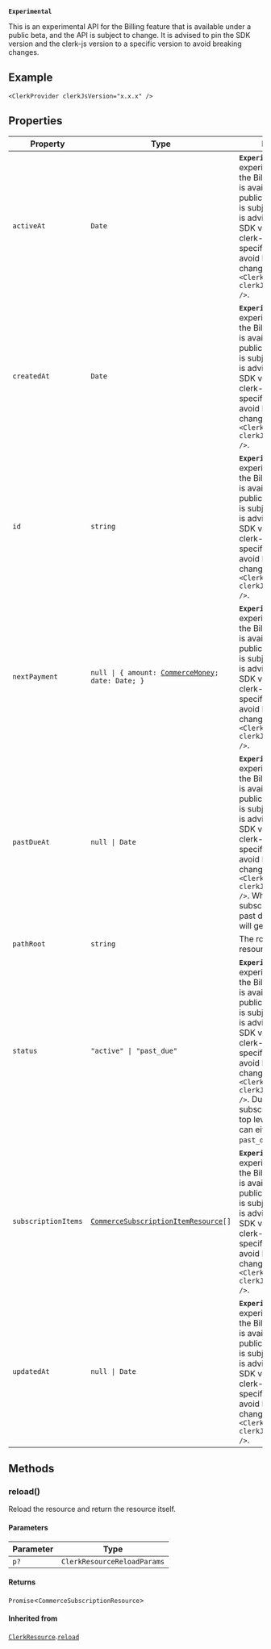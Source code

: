 **`Experimental`**

This is an experimental API for the Billing feature that is available under a public beta, and the API is subject to change.
It is advised to pin the SDK version and the clerk-js version to a specific version to avoid breaking changes.

## Example

```tsx
<ClerkProvider clerkJsVersion="x.x.x" />
```

## Properties

| Property                                           | Type                                                                                       | Description                                                                                                                                                                                                                                                                                                                                                                                                                  | Overrides                                                           |
| -------------------------------------------------- | ------------------------------------------------------------------------------------------ | ---------------------------------------------------------------------------------------------------------------------------------------------------------------------------------------------------------------------------------------------------------------------------------------------------------------------------------------------------------------------------------------------------------------------------- | ------------------------------------------------------------------- |
| <a id="activeat"></a> `activeAt`                   | `Date`                                                                                     | **`Experimental`** This is an experimental API for the Billing feature that is available under a public beta, and the API is subject to change. It is advised to pin the SDK version and the clerk-js version to a specific version to avoid breaking changes. Example: `<ClerkProvider clerkJsVersion="x.x.x" />`.                                                                                                          | -                                                                   |
| <a id="createdat"></a> `createdAt`                 | `Date`                                                                                     | **`Experimental`** This is an experimental API for the Billing feature that is available under a public beta, and the API is subject to change. It is advised to pin the SDK version and the clerk-js version to a specific version to avoid breaking changes. Example: `<ClerkProvider clerkJsVersion="x.x.x" />`.                                                                                                          | -                                                                   |
| <a id="id"></a> `id`                               | `string`                                                                                   | **`Experimental`** This is an experimental API for the Billing feature that is available under a public beta, and the API is subject to change. It is advised to pin the SDK version and the clerk-js version to a specific version to avoid breaking changes. Example: `<ClerkProvider clerkJsVersion="x.x.x" />`.                                                                                                          | [`ClerkResource`](clerk-resource.mdx).[`id`](clerk-resource.mdx#id) |
| <a id="nextpayment"></a> `nextPayment`             | <code>null \| \{ amount: [CommerceMoney](commerce-money.mdx); date: Date; \}</code>        | **`Experimental`** This is an experimental API for the Billing feature that is available under a public beta, and the API is subject to change. It is advised to pin the SDK version and the clerk-js version to a specific version to avoid breaking changes. Example: `<ClerkProvider clerkJsVersion="x.x.x" />`.                                                                                                          | -                                                                   |
| <a id="pastdueat"></a> `pastDueAt`                 | <code>null \| Date</code>                                                                  | **`Experimental`** This is an experimental API for the Billing feature that is available under a public beta, and the API is subject to change. It is advised to pin the SDK version and the clerk-js version to a specific version to avoid breaking changes. Example: `<ClerkProvider clerkJsVersion="x.x.x" />`. When at least one subscription item is past due, this property will get populated.                       | -                                                                   |
| <a id="pathroot"></a> `pathRoot`                   | `string`                                                                                   | The root path of the resource.                                                                                                                                                                                                                                                                                                                                                                                               | -                                                                   |
| <a id="status"></a> `status`                       | <code>"active" \| "past_due"</code>                                                        | **`Experimental`** This is an experimental API for the Billing feature that is available under a public beta, and the API is subject to change. It is advised to pin the SDK version and the clerk-js version to a specific version to avoid breaking changes. Example: `<ClerkProvider clerkJsVersion="x.x.x" />`. Due to the free plan subscription item, the top level subscription can either be `active` or `past_due`. | -                                                                   |
| <a id="subscriptionitems"></a> `subscriptionItems` | <code>[CommerceSubscriptionItemResource](commerce-subscription-item-resource.mdx)[]</code> | **`Experimental`** This is an experimental API for the Billing feature that is available under a public beta, and the API is subject to change. It is advised to pin the SDK version and the clerk-js version to a specific version to avoid breaking changes. Example: `<ClerkProvider clerkJsVersion="x.x.x" />`.                                                                                                          | -                                                                   |
| <a id="updatedat"></a> `updatedAt`                 | <code>null \| Date</code>                                                                  | **`Experimental`** This is an experimental API for the Billing feature that is available under a public beta, and the API is subject to change. It is advised to pin the SDK version and the clerk-js version to a specific version to avoid breaking changes. Example: `<ClerkProvider clerkJsVersion="x.x.x" />`.                                                                                                          | -                                                                   |

## Methods

### reload()

Reload the resource and return the resource itself.

#### Parameters

| Parameter | Type                        |
| --------- | --------------------------- |
| `p?`      | `ClerkResourceReloadParams` |

#### Returns

`Promise`\<`CommerceSubscriptionResource`\>

#### Inherited from

[`ClerkResource`](clerk-resource.mdx).[`reload`](clerk-resource.mdx#reload)
